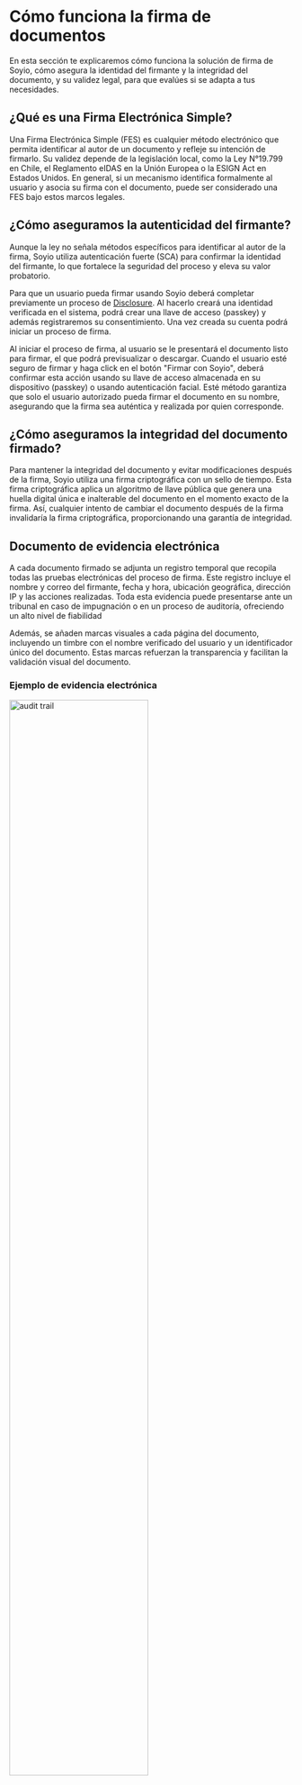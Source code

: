 
# Cómo funciona la firma de documentos

En esta sección te explicaremos cómo funciona la solución de firma de Soyio, cómo asegura la identidad del firmante y la integridad del documento, y su validez legal, para que evalúes si se adapta a tus necesidades.

## ¿Qué es una Firma Electrónica Simple?

Una Firma Electrónica Simple (FES) es cualquier método electrónico que permita identificar al autor de un documento y refleje su intención de firmarlo. Su validez depende de la legislación local, como la Ley N°19.799 en Chile, el Reglamento eIDAS en la Unión Europea o la ESIGN Act en Estados Unidos. En general, si un mecanismo identifica formalmente al usuario y asocia su firma con el documento, puede ser considerado una FES bajo estos marcos legales.

## ¿Cómo aseguramos la autenticidad del firmante?

Aunque la ley no señala métodos específicos para identificar al autor de la firma, Soyio utiliza autenticación fuerte (SCA) para confirmar la identidad del firmante, lo que fortalece la seguridad del proceso y eleva su valor probatorio.

Para que un usuario pueda firmar usando Soyio deberá completar previamente un proceso de [Disclosure](../disclosure/disclosure.mdx). Al hacerlo creará una identidad verificada en el sistema, podrá crear una llave de acceso (passkey) y además registraremos su consentimiento. Una vez creada su cuenta podrá iniciar un proceso de firma.

Al iniciar el proceso de firma, al usuario se le presentará el documento listo para firmar, el que podrá previsualizar o descargar. Cuando el usuario esté seguro de firmar y haga click en el botón "Firmar con Soyio", deberá confirmar esta acción usando su llave de acceso almacenada en su dispositivo (passkey) o usando autenticación facial. Esté método garantiza que solo el usuario autorizado pueda firmar el documento en su nombre, asegurando que la firma sea auténtica y realizada por quien corresponde.

## ¿Cómo aseguramos la integridad del documento firmado?

Para mantener la integridad del documento y evitar modificaciones después de la firma, Soyio utiliza una firma criptográfica con un sello de tiempo. Esta firma criptográfica aplica un algoritmo de llave pública que genera una huella digital única e inalterable del documento en el momento exacto de la firma. Así, cualquier intento de cambiar el documento después de la firma invalidaría la firma criptográfica, proporcionando una garantía de integridad.

## Documento de evidencia electrónica

A cada documento firmado se adjunta un registro temporal que recopila todas las pruebas electrónicas del proceso de firma. Este registro incluye el nombre y correo del firmante, fecha y hora, ubicación geográfica, dirección IP y las acciones realizadas. Toda esta evidencia puede presentarse ante un tribunal en caso de impugnación o en un proceso de auditoría, ofreciendo un alto nivel de fiabilidad

Además, se añaden marcas visuales a cada página del documento, incluyendo un timbre con el nombre verificado del usuario y un identificador único del documento. Estas marcas refuerzan la transparencia y facilitan la validación visual del documento.

### Ejemplo de evidencia electrónica
<img src="/img/audit_trail.png" alt="audit trail" width="70%"/>

## ¿Cuándo puedo utilizar la firma electrónica de Soyio?

La firma electrónica de Soyio puede ser utilizada en todos aquellos contratos que no requieran Firma Electrónica Avanzada (FEA).

<Admonition type="note" icon="🇨🇱" title="Excepciones en Chile">
1. En Chile **NO** puede utilizarse Firma Electrónica Simple (FES) cuando la ley exige expresamente el uso de Firma Electrónica Avanzada (FEA), por ejemplo:

    i. Los instrumentos públicos en formato electrónico deben llevar la FEA del funcionario que los emite.

    ii. El mandato judicial otorgado en documento electrónico debe ser suscrito con la FEA del mandante.

    iii. Los formularios para la constitución, modificación, disolución o anotaciones de empresas del Registro de Empresas y Sociedad deben ser suscritos con la FEA de los constituyentes, socios o accionistas; o con la FEA del notario que autoriza el acto si es que estos no contaran con su propia FEA.

2. En Chile **NO** puede utilizarse firma electrónica (FES o FEA) cuando la ley impide el uso de firma electrónica:

    i. Cuando la ley exige una solemnidad que no sea susceptible de cumplirse mediante documento electrónico.

    ii. Cuando la ley requiere la concurrencia personal de alguna de las partes.

    iii. En actos y contratos relativos al derecho de familia.
</Admonition>